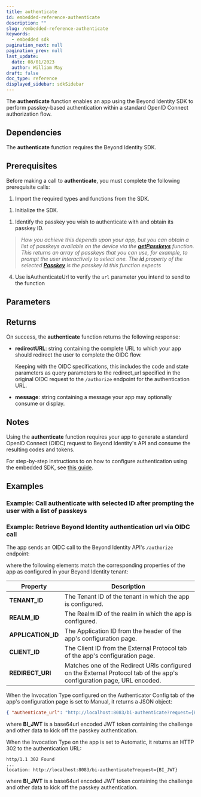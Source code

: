 ```yaml
---
title: authenticate
id: embedded-reference-authenticate
description: ""
slug: /embedded-reference-authenticate
keywords:
  - embedded sdk
pagination_next: null
pagination_prev: null
last_update:
  date: 08/01/2023
  author: William May
draft: false
doc_type: reference
displayed_sidebar: sdkSidebar
---
```


The **authenticate** function enables an app using the Beyond Identity SDK to perform passkey-based authentication within a standard OpenID Connect authorization flow.

## Dependencies

The **authenticate** function requires the Beyond Identity SDK.

<InstallationAll />

## Prerequisites

Before making a call to **authenticate**, you must complete the following prerequisite calls:

1. Import the required types and functions from the SDK.

  <ImportAll />

1. Initialize the SDK.

  <InitializeAll />

1. Identify the passkey you wish to authenticate with and obtain its passkey ID.

  > _How you achieve this depends upon your app, but you can obtain a list of passkeys available on the device via the [**getPasskeys**](./embedded-reference-getPasskeys) function. This returns an array of passkeys that you can use, for example, to prompt the user interactively to select one. The **id** property of the selected [**Passkey**](./embedded-reference-passkey-type) is the passkey id this function expects_

4. Use isAuthenticateUrl to verify the `url` parameter you intend to send to the function

  <IsAuthenticateUrl />

## Parameters

<AuthenticateParametersAll />

## Returns

On success, the **authenticate** function returns the following response:

<AuthenticateResponseAll />

- **redirectURL**: string containing the complete URL to which your app should redirect the user to complete the OIDC flow.

  Keeping with the OIDC specifications, this includes the code and state parameters as query parameters to the redirect_url specified in the original OIDC request to the `/authorize` endpoint for the authentication URL.

- **message**: string containing a message your app may optionally consume or display.

## Notes

Using the **authenticate** function requires your app to generate a standard OpenID Connect (OIDC) request to Beyond Identity's API and consume the resulting codes and tokens.

For step-by-step instructions to on how to configure authentication using the embedded SDK, see [this guide](/docs/next/embedded-sdk-add-passkeys).

## Examples

### Example: Call **authenticate** with selected ID after prompting the user with a list of passkeys

<IsAuthenticateUrlAll />

### Example: Retrieve Beyond Identity authentication url via OIDC call

The app sends an OIDC call to the Beyond Identity API's `/authorize` endpoint:

<MultiLanguageCodeBlock
  curl='curl -X GET "https://auth-us.beyondidentity.com/v1/tenants/${TENANT_ID}/realms/${REALM_ID}/applications/${APPLICATION_ID}/authorize?client_id=${CLIENT_ID}&scope=openid&response_type=code&redirect_uri=${REDIRECT_URI}&state=8LIY29kN8Oz7zrAhb8xb0yvem-gvnRy1HTn03MAuL_E"'
  title="Call /authorize Endpoint to Initiate OIDC Call"
  />

where the following elements match the corresponding properties of the app as configured in your Beyond Identity tenant:

| Property | Description |
| --- | --- |
| **TENANT_ID** | The Tenant ID of the tenant in which the app is configured. |
| **REALM_ID** | The Realm ID of the realm in which the app is configured. |
| **APPLICATION_ID** | The Application ID from the header of the app's configuration page. |
| **CLIENT_ID** | The Client ID from the External Protocol tab of the app's configuration page. |
| **REDIRECT_URI** | Matches one of the Redirect URIs configured on the External Protocol tab of the app's configuration page, URL encoded. |

When the Invocation Type configured on the Authenticator Config tab of the app's configuration page is set to Manual, it returns a JSON object:

```json
{ "authenticate_url": "http://localhost:8083/bi-authenticate?request={BI_JWT}" }
```

where **BI_JWT** is a base64url encoded JWT token containing the challenge and other data to kick off the passkey authentication.

When the Invocation Type on the app is set to Automatic, it returns an HTTP 302 to the authentication URL:

```http
http/1.1 302 Found
...
location: http://localhost:8083/bi-authenticate?request={BI_JWT}
```

where **BI_JWT** is a base64url encoded JWT token containing the challenge and other data to kick off the passkey authentication.
